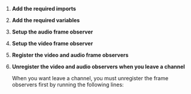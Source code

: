
<PlatformWrapper platform="ios">

1.  **Add the required imports**

    <ImportLibrary />

1.  **Add the required variables**

    <SetVariables />

1.  **Setup the audio frame observer**

    <SetAudioFrameObserver />

1.  **Setup the video frame observer**

    <SetVideoFrameObserver />

1.  **Register the video and audio frame observers**

    <RegVideoAudioFrameObservers />

1.  **Unregister the video and audio observers when you leave a channel**

    When you want leave a channel, you must unregister the frame observers first by running the following lines:

    <UnregVideoAudioFrameObservers />

</PlatformWrapper>